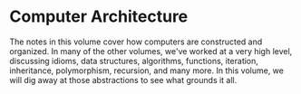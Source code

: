 # Computer Architecture

The notes in this volume cover how computers are constructed and organized.
In many of the other volumes, we've worked at a very high level, discussing
idioms, data structures, algorithms, functions, iteration, inheritance,
polymorphism, recursion, and many more. In this volume, we will dig away at
those abstractions to see what grounds it all.
